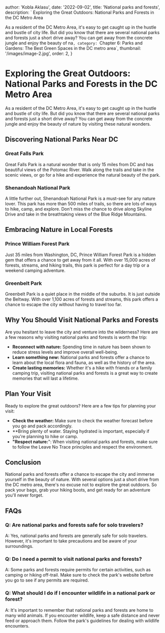 
  author: 'Kobla Aklasu',
  date: '2022-09-02',
  title: 'National parks and forests',
  description: ` Exploring the Great Outdoors: National Parks and Forests in the DC Metro Area

As a resident of the DC Metro Area, it's easy to get caught up in the hustle and bustle of city life. But did you know that there are several national parks and forests just a short drive away? You can get away from the concrete jungle and enjoy the beauty of na`,
  category: `Chapter 6: Parks and Gardens: The Best Green Spaces in the DC metro area`,
  thumbnail: '/images/image-2.jpg',
  order: 2,
}

        


# Exploring the Great Outdoors: National Parks and Forests in the DC Metro Area

As a resident of the DC Metro Area, it's easy to get caught up in the hustle and bustle of city life. But did you know that there are several national parks and forests just a short drive away? You can get away from the concrete jungle and enjoy the beauty of nature by visiting these natural wonders. 

## Discovering National Parks Near DC

### Great Falls Park

Great Falls Park is a natural wonder that is only 15 miles from DC and has beautiful views of the Potomac River. Walk along the trails and take in the scenic views, or go for a hike and experience the natural beauty of the park. 

### Shenandoah National Park

A little further out, Shenandoah National Park is a must-see for any nature lover. This park has more than 500 miles of trails, so there are lots of ways to hike, camp, and explore. Don't miss the chance to drive along Skyline Drive and take in the breathtaking views of the Blue Ridge Mountains.

## Embracing Nature in Local Forests

### Prince William Forest Park

Just 35 miles from Washington, DC, Prince William Forest Park is a hidden gem that offers a chance to get away from it all. With over 15,000 acres of forests, streams, and hiking trails, this park is perfect for a day trip or a weekend camping adventure. 

### Greenbelt Park

Greenbelt Park is a quiet place in the middle of the suburbs. It is just outside the Beltway. With over 1,100 acres of forests and streams, this park offers a chance to escape the city without having to travel too far. 

## Why You Should Visit National Parks and Forests

Are you hesitant to leave the city and venture into the wilderness? Here are a few reasons why visiting national parks and forests is worth the trip:

- **Reconnect with nature:** Spending time in nature has been shown to reduce stress levels and improve overall well-being. 
- **Learn something new:** National parks and forests offer a chance to learn about the local flora and fauna, as well as the history of the area. 
- **Create lasting memories:** Whether it's a hike with friends or a family camping trip, visiting national parks and forests is a great way to create memories that will last a lifetime. 

## Plan Your Visit

Ready to explore the great outdoors? Here are a few tips for planning your visit:

- **Check the weather:** Make sure to check the weather forecast before you go and pack accordingly. 
- **Bring plenty of water. Staying hydrated is important, especially if you're planning to hike or camp. 
- **"Respect nature:**": When visiting national parks and forests, make sure to follow the Leave No Trace principles and respect the environment. 

## Conclusion

National parks and forests offer a chance to escape the city and immerse yourself in the beauty of nature. With several options just a short drive from the DC metro area, there's no excuse not to explore the great outdoors. So pack your bags, grab your hiking boots, and get ready for an adventure you'll never forget. 

## FAQs

### Q: Are national parks and forests safe for solo travelers? 

A: Yes, national parks and forests are generally safe for solo travelers. However, it's important to take precautions and be aware of your surroundings. 

### Q: Do I need a permit to visit national parks and forests? 

A: Some parks and forests require permits for certain activities, such as camping or hiking off-trail. Make sure to check the park's website before you go to see if any permits are required. 

### Q: What should I do if I encounter wildlife in a national park or forest? 

A: It's important to remember that national parks and forests are home to many wild animals. If you encounter wildlife, keep a safe distance and never feed or approach them. Follow the park's guidelines for dealing with wildlife encounters.

        